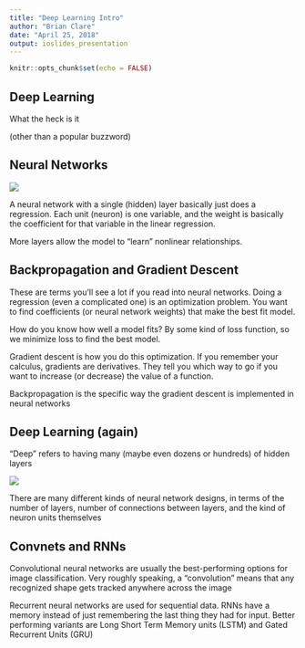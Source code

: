 ```yaml
---
title: "Deep Learning Intro"
author: "Brian Clare"
date: "April 25, 2018"
output: ioslides_presentation
---
```


```r
knitr::opts_chunk$set(echo = FALSE)
```

## Deep Learning

What the heck is it

(other than a popular buzzword)

## Neural Networks

![](neural network.png)

A neural network with a single (hidden) layer basically just does a regression. Each unit (neuron) is one variable, and the weight is basically the coefficient for that variable in the linear regression.

More layers allow the model to "learn" nonlinear relationships.

## Backpropagation and Gradient Descent

These are terms you'll see a lot if you read into neural networks. Doing a regression (even a complicated one) is an optimization problem. You want to find coefficients (or neural network weights) that make the best fit model.

How do you know how well a model fits? By some kind of loss function, so we minimize loss to find the best model.

Gradient descent is how you do this optimization. If you remember your calculus, gradients are derivatives. They tell you which way to go if you want to increase (or decrease) the value of a function.

Backpropagation is the specific way the gradient descent is implemented in neural networks

## Deep Learning (again)

"Deep" refers to having many (maybe even dozens or hundreds) of hidden layers

![](deep.jpg)

There are many different kinds of neural network designs, in terms of the number of layers, number of connections between layers, and the kind of neuron units themselves

## Convnets and RNNs

Convolutional neural networks are usually the best-performing options for image classification. Very roughly speaking, a "convolution" means that any recognized shape gets tracked anywhere across the image

Recurrent neural networks are used for sequential data. RNNs have a memory instead of just remembering the last thing they had for input. Better performing variants are Long Short Term Memory units (LSTM) and Gated Recurrent Units (GRU)